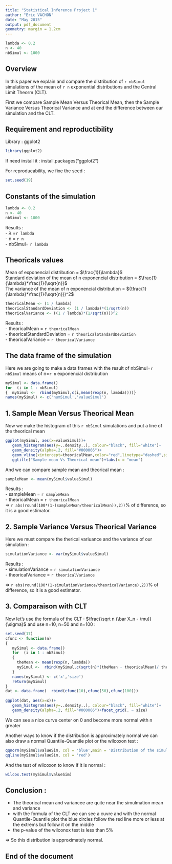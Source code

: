 ```yaml
---
title: "Statistical Inference Project 1"
author: "Eric VACHON"
date: "May 2015"
output: pdf_document
geometry: margin = 1.2cm
---
```

```r
lambda <- 0.2
n <- 40
nbSimul <- 1000
```

## Overview
In this paper we explain and compare the distribution of `r nbSimul`  simulations of the mean of `r n` exponential distributions and the Central Limit Theorm (CLT).  
  
First we compare Sample Mean Versus Theorical Mean, then the Sample Variance 
Versus Theorical Variance and at end the difference between our simulation and the CLT.

## Requirement and reproductibility
Library : ggplot2
```r
library(ggplot2)
```
If need install it : install.packages("ggplot2")  
  
For reproducability, we fixe the seed :  
```r
set.seed(19)  
```  
## Constants of the simulation
```r
lambda <- 0.2
n <- 40
nbSimul <- 1000
```
Results :  
- ${\lambda}$ =`r lambda`  
- n = `r n`   
- nbSimul= `r lambda`  

## Theoricals values 
Mean of exponencial distribution = $\frac{1}{\lambda}$  
Standard deviation of the mean of n exponencial distribution = $\frac{1}{\lambda}*\frac{1}{\sqrt{n}}$   
The variance of the mean of n exponencial distribution = $(\frac{1}{\lambda}*\frac{1}{\sqrt{n}})^2$
```r
theoricalMean <- (1 / lambda)
theoricalStandardDeviation <- (1 / lambda)*(1/sqrt(n))
theoricalVariance <- ((1 / lambda)*(1/sqrt(n)))^2
```
Results :   
- theoricalMean = `r theoricalMean`  
- theoricalStandardDeviation = `r theoricalStandardDeviation`  
- theoricalVariance = `r theoricalVariance`  

## The data frame of the simulation
Here we are going to make a data frames with the result of nbSimul=`r nbSimul` means of n=`r n` exponencial distribution

```r
mySimul <- data.frame()
for  (i in 1 : nbSimul) 
{  mySimul <-  rbind(mySimul,c(i,mean(rexp(n, lambda))))}
names(mySimul) <- c('numSimul','valueSimul')
```

## 1. Sample Mean Versus Theorical Mean
Now we make the histogram of this `r nbSimul` simulations and put a line of the 
theorical mean
```r
ggplot(mySimul, aes(x=valueSimul))+
   geom_histogram(aes(y=..density..), colour="black", fill="white")+
   geom_density(alpha=.2, fill="#000066")+
   geom_vline(xintercept=theoricalMean,color="red",linetype="dashed",size=2)+
   ggtitle("Sample mean Vs Theorical mean")+labs(x = "mean")
```  
  
And we can compare sample mean and theorical mean :
```r
sampleMean <- mean(mySimul$valueSimul)
```
Results :   
- sampleMean = `r sampleMean`   
- theoricalMean = `r theoricalMean`  
$\Rightarrow$ `r abs(round(100*(1-(sampleMean/theoricalMean)),2))`% of difference, so it is a good estimator.  

## 2. Sample Variance Versus Theorical Variance
Here we must compare the therical variuance and the variance of our simulation :  

```r
simulationVariance <- var(mySimul$valueSimul)
```
Results :   
- simulationVariance = `r simulationVariance`  
- theoricalVariance = `r theoricalVariance`  

$\Rightarrow$ `r abs(round(100*(1-simulationVariance/theoricalVariance),2))`% of difference, so it is a good estimator.

## 3. Comparaison with CLT  
Now let's use the formula of the CLT : $\frac{\sqrt n (\bar X_n - \mu)}{\sigma}$ and use n=10, n=50 and n=100 :  
```r
set.seed(17)
cfunc <- function(n) 
{  
   mySimul <- data.frame()
   for  (i in 1 : nbSimul) 
   { 
     theMean <- mean(rexp(n, lambda))
     mySimul <-  rbind(mySimul,c(sqrt(n)*(theMean - theoricalMean)/ theoricalStandardDeviation,n))
   }
   names(mySimul) <- c('x','size')
   return(mySimul)
}   
dat <- data.frame(  rbind(cfunc(10),cfunc(50),cfunc(100)))
                
ggplot(dat, aes(x=x))+
   geom_histogram(aes(y=..density..), colour="black", fill="white")+
   geom_density(alpha=.2, fill="#000066")+facet_grid(. ~ size)
```  
  
We can see a nice curve center on 0 and become more normal with n greater 

Another ways to know if the distribution is approximately normal we can also draw a normal Quantile-Quantile plot or the wilcoxon test :

```r
qqnorm(mySimul$valueSim, col = 'blue',main = 'Distribution of the simulation')
qqline(mySimul$valueSim, col = 'red')
```  
  
And the test of wilcoxon to know if it is normal :
```r
wilcox.test(mySimul$valueSim)
```

## Conclusion : 
- The theorical mean and variancee are quite near the simulmation mean and variance
- with the formula of the CLT we can see a cuvre and with the normal Quantile-Quantile plot the blue circles follow the red line more or less at the extrems but follow it on the middle
- the p-value of the wilconox test is less than 5%  
  
 
$\Rightarrow$ So this distribution is approximately normal.

## End of the document  